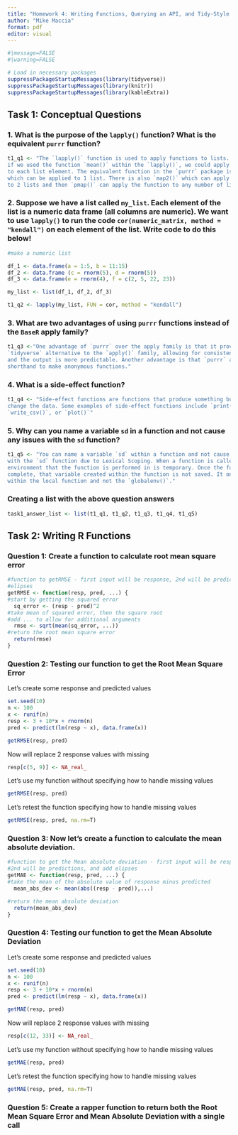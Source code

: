 ```yaml
---
title: "Homework 4: Writing Functions, Querying an API, and Tidy-Style Functions"
author: "Mike Maccia"
format: pdf
editor: visual
---
```


```r
#|message=FALSE
#|warning=FALSE

# Load in necessary packages
suppressPackageStartupMessages(library(tidyverse))
suppressPackageStartupMessages(library(knitr))
suppressPackageStartupMessages(library(kableExtra))

```

## Task 1: Conceptual Questions

### 1. What is the purpose of the `lapply()` function? What is the equivalent `purrr` function?

```r
t1_q1 <- "The `lapply()` function is used to apply functions to lists. For example, 
if we used the function `mean()` within the `lapply()`, we could apply that function 
to each list element. The equivalent function in the `purrr` package is `map()`, 
which can be applied to 1 list. There is also `map2()` which can apply functions 
to 2 lists and then `pmap()` can apply the function to any number of lists"
```

### 2. Suppose we have a list called `my_list`. Each element of the list is a numeric data frame (all columns are numeric). We want to use `lapply()` to run the code `cor(numeric_matrix, method = "kendall")` on each element of the list. Write code to do this below!

```r
#make a numeric list

df_1 <- data.frame(a = 1:5, b = 11:15)
df_2 <- data.frame (c = rnorm(5), d = rnorm(5))
df_3 <- data.frame(e = rnorm(4), f = c(2, 5, 22, 23))

my_list <- list(df_1, df_2, df_3)

t1_q2 <- lapply(my_list, FUN = cor, method = "kendall")

```

### 3. What are two advantages of using `purrr` functions instead of the `BaseR` apply family?

```r
t1_q3 <-"One advantage of `purrr` over the apply family is that it provides a 
`tidyverse` alternative to the `apply()` family, allowing for consistent syntax 
and the output is more predictable. Another advantage is that `purrr` allows you 
shorthand to make anonymous functions."
```

### 4. What is a side-effect function?

```r
t1_q4 <- "Side-effect functions are functions that produce something but do not 
change the data. Some examples of side-effect functions include `print()`, 
`write_csv()`, or `plot()`"
```

### 5. Why can you name a variable `sd` in a function and not cause any issues with the `sd` function?

```r
t1_q5 <- "You can name a variable `sd` within a function and not cause any issues 
with the `sd` function due to Lexical Scoping. When a function is called, the 
environment that the function is performed in is temporary. Once the function is 
complete, that variable created within the function is not saved. It only works 
within the local function and not the `globalenv()`."
```

### Creating a list with the above question answers

```r

task1_answer_list <- list(t1_q1, t1_q2, t1_q3, t1_q4, t1_q5)

```

## Task 2: Writing R Functions

### Question 1: Create a function to calculate root mean square error

```r
#function to getRMSE - first input will be response, 2nd will be predictions, and add
#elipses 
getRMSE <- function(resp, pred, ...) {
#start by getting the squared error
  sq_error <- (resp - pred)^2
#take mean of squared error, then the square root
#add ... to allow for additional arguments
  rmse <- sqrt(mean(sq_error, ...))
#return the root mean square error
  return(rmse)
}
```

### Question 2: Testing our function to get the Root Mean Square Error

Let's create some response and predicted values

```r
set.seed(10)
n <- 100
x <- runif(n)
resp <- 3 + 10*x + rnorm(n)
pred <- predict(lm(resp ~ x), data.frame(x))

getRMSE(resp, pred)
```

Now will replace 2 response values with missing

```r
resp[c(5, 9)] <- NA_real_
```

Let's use my function without specifying how to handle missing values

```r
getRMSE(resp, pred)
```

Let's retest the function specifying how to handle missing values

```r
getRMSE(resp, pred, na.rm=T)
```

### Question 3: Now let's create a function to calculate the mean absolute deviation. 

```r
#function to get the Mean absolute deviation - first input will be response, 
#2nd will be predictions, and add elipses 
getMAE <- function(resp, pred, ...) {
#take the mean of the absolute value of response minus predicted
  mean_abs_dev <- mean(abs((resp - pred)),...)

#return the mean absolute deviation
  return(mean_abs_dev)
}
```

### Question 4: Testing our function to get the Mean Absolute Deviation

Let's create some response and predicted values

```r
set.seed(10)
n <- 100
x <- runif(n)
resp <- 3 + 10*x + rnorm(n)
pred <- predict(lm(resp ~ x), data.frame(x))

getMAE(resp, pred)
```

Now will replace 2 response values with missing

```r
resp[c(12, 33)] <- NA_real_
```

Let's use my function without specifying how to handle missing values

```r
getMAE(resp, pred)
```

Let's retest the function specifying how to handle missing values

```r
getMAE(resp, pred, na.rm=T)
```

### Question 5: Create a rapper function to return both the Root Mean Square Error and Mean Absolute Deviation with a single call


